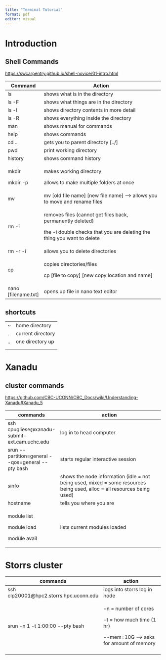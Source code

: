```yaml
---
title: "Terminal Tutorial"
format: pdf
editor: visual
---
```


# Introduction

## Shell Commands

<https://swcarpentry.github.io/shell-novice/01-intro.html>

+-----------------------+---------------------------------------------------------------------------------+
| Command               | Action                                                                          |
+=======================+=================================================================================+
| ls                    | shows what is in the directory                                                  |
+-----------------------+---------------------------------------------------------------------------------+
| ls -F                 | shows what things are in the directory                                          |
+-----------------------+---------------------------------------------------------------------------------+
| ls -l                 | shows directory contents in more detail                                         |
+-----------------------+---------------------------------------------------------------------------------+
| ls -R                 | shows everything inside the directory                                           |
+-----------------------+---------------------------------------------------------------------------------+
| man                   | shows manual for commands                                                       |
+-----------------------+---------------------------------------------------------------------------------+
| help                  | shows commands                                                                  |
+-----------------------+---------------------------------------------------------------------------------+
| cd ..                 | gets you to parent directory \[../\]                                            |
+-----------------------+---------------------------------------------------------------------------------+
| pwd                   | print working directory                                                         |
+-----------------------+---------------------------------------------------------------------------------+
| history               | shows command history                                                           |
+-----------------------+---------------------------------------------------------------------------------+
| mkdir                 | makes working directory                                                         |
|                       |                                                                                 |
| mkdir -p              | allows to make multiple folders at once                                         |
+-----------------------+---------------------------------------------------------------------------------+
| mv                    | mv \[old file name\] \[new file name\] --\> allows you to move and rename files |
+-----------------------+---------------------------------------------------------------------------------+
| rm -i                 | removes files (cannot get files back, permanently deleted)                      |
|                       |                                                                                 |
|                       | the -i double checks that you are deleting the thing you want to delete         |
+-----------------------+---------------------------------------------------------------------------------+
| rm -r -i              | allows you to delete directories                                                |
+-----------------------+---------------------------------------------------------------------------------+
| cp                    | copies directories/files                                                        |
|                       |                                                                                 |
|                       | cp \[file to copy\] \[new copy location and name\]                              |
+-----------------------+---------------------------------------------------------------------------------+
| nano \[filename.txt\] | opens up file in nano text editor                                               |
+-----------------------+---------------------------------------------------------------------------------+

## shortcuts

|     |                   |
|-----|-------------------|
| \~  | home directory    |
| .   | current directory |
| ..  | one directory up  |
|     |                   |
|     |                   |

# Xanadu

## cluster commands

<https://github.com/CBC-UCONN/CBC_Docs/wiki/Understanding-Xanadu#Xanadu_5>

+------------------------------------------------------+-------------------------------------------------------------------------------------------------------------------------+
| commands                                             | action                                                                                                                  |
+======================================================+=========================================================================================================================+
| ssh cpugliese\@xanadu-submit-ext.cam.uchc.edu        | log in to head computer                                                                                                 |
+------------------------------------------------------+-------------------------------------------------------------------------------------------------------------------------+
| srun \--partition=general \--qos=general \--pty bash | starts regular interactive session                                                                                      |
+------------------------------------------------------+-------------------------------------------------------------------------------------------------------------------------+
| sinfo                                                | shows the node information (idle = not being used, mixed = some resources being used, alloc = all resources being used) |
+------------------------------------------------------+-------------------------------------------------------------------------------------------------------------------------+
| hostname                                             | tells you where you are                                                                                                 |
+------------------------------------------------------+-------------------------------------------------------------------------------------------------------------------------+
| module list                                          | lists current modules loaded                                                                                            |
|                                                      |                                                                                                                         |
| module load                                          |                                                                                                                         |
|                                                      |                                                                                                                         |
| module avail                                         |                                                                                                                         |
+------------------------------------------------------+-------------------------------------------------------------------------------------------------------------------------+

# Storrs cluster

+-----------------------------------------+--------------------------------------------+
| commands                                | action                                     |
+=========================================+============================================+
| ssh clp20001\@hpc2.storrs.hpc.uconn.edu | logs into storrs log in node               |
+-----------------------------------------+--------------------------------------------+
| srun -n 1 -t 1:00:00 \--pty bash        | -n = number of cores                       |
|                                         |                                            |
|                                         | -t = how much time (1 hr)                  |
|                                         |                                            |
|                                         | \--mem=10G ---\> asks for amount of memory |
+-----------------------------------------+--------------------------------------------+
|                                         |                                            |
+-----------------------------------------+--------------------------------------------+
